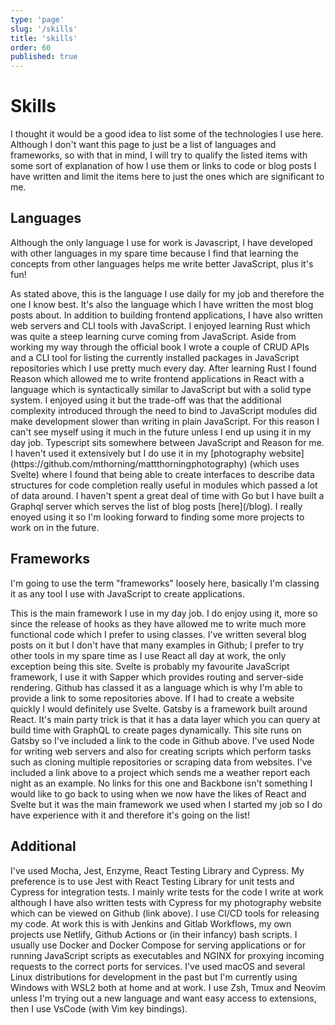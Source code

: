 ```yaml
---
type: 'page'
slug: '/skills'
title: 'skills'
order: 60
published: true
---
```


# Skills

I thought it would be a good idea to list some of the technologies I use here. Although I don't want this page to just be a list of languages and frameworks, so with that in mind, I will try to qualify the listed items with some sort of explanation of how I use them or links to code or blog posts I have written and limit the items here to just the ones which are significant to me.

## Languages

Although the only language I use for work is Javascript, I have developed with  other languages in my spare time because I find that learning the concepts from other languages helps me write better JavaScript, plus it's fun!

<TitledSection collapsible Icon={SiJavascript} title="JavaScript" github="https://github.com/mthorning?tab=repositories&q=&type=&language=javascript" blogs="/blog?tag=javascript" >
As stated above, this is the language I use daily for my job and therefore the one I know best. It's also the language which I have written the most blog posts about. In addition to building frontend applications, I have also written web servers and CLI tools with JavaScript.
</TitledSection>

<TitledSection collapsible Icon={SiRust} title="Rust" github="https://github.com/mthorning?tab=repositories&q=&type=&language=rust" blogs="/blog?tag=rust" >
I enjoyed learning Rust which was quite a steep learning curve coming from JavaScript. Aside from working my way through the official book I wrote a couple of CRUD APIs and a CLI tool for listing the currently installed packages in JavaScript repositories which I use pretty much every day.
</TitledSection>

<TitledSection collapsible Icon={SiReason} title="Reason" github="https://github.com/mthorning?tab=repositories&q=&type=&language=reason" blogs="/blog?tag=reason" >
After learning Rust I found Reason which allowed me to write frontend applications in React with a language which is syntactically similar to JavaScript but with a solid type system. I enjoyed using it but the trade-off was that the additional complexity introduced through the need to bind to JavaScript modules did make development slower than writing in plain JavaScript. For this reason I can't see myself using it much in the future unless I end up using it in my day job.
</TitledSection>

<TitledSection collapsible Icon={SiTypescript} title="Typescript" github="https://github.com/mthorning?tab=repositories&q=&type=&language=typescript">
Typescript sits somewhere between JavaScript and Reason for me. I haven't used it extensively but I do use it in my [photography website](https://github.com/mthorning/mattthorningphotography) (which uses Svelte) where I found that being able to create interfaces to describe data structures for code completion really useful in modules which passed a lot of data around.
</TitledSection>

<TitledSection collapsible Icon={SiGo} title="Go" github="https://github.com/mthorning?tab=repositories&q=&type=public&language=go">
I haven't spent a great deal of time with Go but I have built a Graphql server which serves the list of blog posts [here](/blog). I really enoyed using it so I'm looking forward to finding some more projects to work on in the future.
</TitledSection>

## Frameworks
I'm going to use the term "frameworks" loosely here, basically I'm classing it as any tool I use with JavaScript to create applications.

<TitledSection collapsible Icon={SiReact} title="React" blogs="/blog?tag=react">
This is the main framework I use in my day job. I do enjoy using it, more so since the release of hooks as they have allowed me to write much more functional code which I prefer to using classes. I've written several blog posts on it but I don't have that many examples in Github; I prefer to try other tools in my spare time as I use React all day at work, the only exception being this site.
</TitledSection>
<TitledSection collapsible Icon={SiSvelte} title="Svelte" github="https://github.com/mthorning?tab=repositories&q=&type=&language=svelte">
Svelte is probably my favourite JavaScript framework, I use it with Sapper which provides routing and server-side rendering. Github has classed it as a language which is why I'm able to provide a link to some repositories above. If I had to create a website quickly I would definitely use Svelte.
</TitledSection>
<TitledSection collapsible Icon={SiGatsby} title="Gatsby" github="https://github.com/mthorning/matt-thorning.dev">
Gatsby is a framework built around React. It's main party trick is that it has a data layer which you can query at build time with GraphQL to create pages dynamically. This site runs on Gatsby so I've included a link to the code in Github above. 
</TitledSection>
<TitledSection collapsible Icon={SiNodeDotJs} title="Node" blogs="/blog?tag=backend&tag=javascript" github="https://github.com/mthorning/weather-report">
I've used Node for writing web servers and also for creating scripts which perform tasks such as cloning multiple repositories or scraping data from websites. I've included a link above to a project which sends me a weather report each night as an example.
</TitledSection>
<TitledSection collapsible Icon={DiBackbone} title="Backbone">
No links for this one and Backbone isn't something I would like to go back to using when we now have the likes of React and Svelte but it was the main framework we used when I started my job so I do have experience with it and therefore it's going on the list!
</TitledSection>

## Additional
<TitledSection collapsible title ="Test Frameworks" github="https://github.com/mthorning/mattthorningphotography" blogs="/blog?tag=backend&tag=testing">
I've used Mocha, Jest, Enzyme, React Testing Library and Cypress. My preference is to use Jest with React Testing Library for unit tests and Cypress for integration tests. I mainly write tests for the code I write at work although I have also written tests with Cypress for my photography website which can be viewed on Github (link above).
</TitledSection>

<TitledSection collapsible title="Production Environment" blogs="/blog?tag=linux&tag=tooling">
I use CI/CD tools for releasing my code. At work this is with Jenkins and Gitlab Workflows, my own projects use Netlify, Github Actions or (in their infancy) bash scripts. I usually use Docker and Docker Compose for serving applications or for running JavaScript scripts as executables and NGINX for proxying incoming requests to the correct ports for services.
</TitledSection>

<TitledSection collapsible title="Development Environment" blogs="/blog?tag=linux&tag=tooling">
I've used macOS and several Linux distributions for development in the past but I'm currently using Windows with WSL2 both at home and at work. I use Zsh, Tmux and Neovim unless I'm trying out a new language and want easy access to extensions, then I use VsCode (with Vim key bindings).
</TitledSection>
